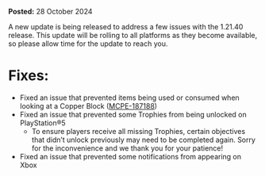 **Posted:** 28 October 2024

A new update is being released to address a few issues with the 1.21.40 release. This update will be rolling to all platforms as they become available, so please allow time for the update to reach you.

# Fixes:

-   Fixed an issue that prevented items being used or consumed when looking at a Copper Block ([MCPE-187188](https://bugs.mojang.com/browse/MCPE-187188))
-   Fixed an issue that prevented some Trophies from being unlocked on PlayStation®5
    -   To ensure players receive all missing Trophies, certain objectives that didn’t unlock previously may need to be completed again. Sorry for the inconvenience and we thank you for your patience!
-   Fixed an issue that prevented some notifications from appearing on Xbox